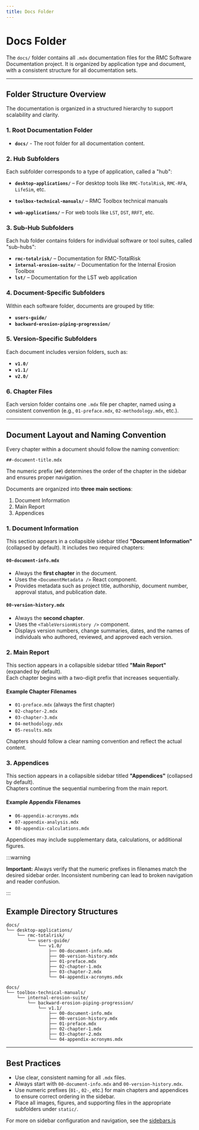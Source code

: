 ```yaml
---
title: Docs Folder
---
```


# Docs Folder

The `docs/` folder contains all `.mdx` documentation files for the RMC Software Documentation project. It is organized by application type and document, with a
consistent structure for all documentation sets.

---

## Folder Structure Overview

The documentation is organized in a structured hierarchy to support scalability and clarity.

### 1. Root Documentation Folder

- **`docs/`** - The root folder for all documentation content.

### 2. Hub Subfolders

Each subfolder corresponds to a type of application, called a "hub":

- **`desktop-applications/`** – For desktop tools like `RMC-TotalRisk`, `RMC-RFA`, `LifeSim`, etc.

- **`toolbox-technical-manuals/`** – RMC Toolbox technical manuals

- **`web-applications/`** – For web tools like `LST`, `DST`, `RRFT`, etc.

### 3. Sub-Hub Subfolders

Each hub folder contains folders for individual software or tool suites, called "sub-hubs":

- **`rmc-totalrisk/`** – Documentation for RMC-TotalRisk
- **`internal-erosion-suite/`** – Documentation for the Internal Erosion Toolbox
- **`lst/`** – Documentation for the LST web application

### 4. Document-Specific Subfolders

Within each software folder, documents are grouped by title:

- **`users-guide/`**
- **`backward-erosion-piping-progression/`**

### 5. Version-Specific Subfolders

Each document includes version folders, such as:

- **`v1.0/`**
- **`v1.1/`**
- **`v2.0/`**

### 6. Chapter Files

Each version folder contains one `.mdx` file per chapter, named using a consistent convention (e.g., `01-preface.mdx`, `02-methodology.mdx`, etc.).

---

## Document Layout and Naming Convention

Every chapter within a document should follow the naming convention:

`##-document-title.mdx`

The numeric prefix (`##`) determines the order of the chapter in the sidebar and ensures proper navigation.

Documents are organized into **three main sections**:

1. Document Information
2. Main Report
3. Appendices

### 1. Document Information

This section appears in a collapsible sidebar titled **"Document Information"** (collapsed by default). It includes two required chapters:

#### `00-document-info.mdx`

- Always the **first chapter** in the document.
- Uses the `<DocumentMetadata />` React component.
- Provides metadata such as project title, authorship, document number, approval status, and publication date.

#### `00-version-history.mdx`

- Always the **second chapter**.
- Uses the `<TableVersionHistory />` component.
- Displays version numbers, change summaries, dates, and the names of individuals who authored, reviewed, and approved each version.

### 2. Main Report

This section appears in a collapsible sidebar titled **"Main Report"** (expanded by default).  
Each chapter begins with a two-digit prefix that increases sequentially.

#### Example Chapter Filenames

- `01-preface.mdx` (always the first chapter)
- `02-chapter-2.mdx`
- `03-chapter-3.mdx`
- `04-methodology.mdx`
- `05-results.mdx`

Chapters should follow a clear naming convention and reflect the actual content.

### 3. Appendices

This section appears in a collapsible sidebar titled **"Appendices"** (collapsed by default).  
Chapters continue the sequential numbering from the main report.

#### Example Appendix Filenames

- `06-appendix-acronyms.mdx`
- `07-appendix-analysis.mdx`
- `08-appendix-calculations.mdx`

Appendices may include supplementary data, calculations, or additional figures.

:::warning

**Important:** Always verify that the numeric prefixes in filenames match the desired sidebar order. Inconsistent numbering can lead to broken navigation and reader confusion.

:::

## Example Directory Structures

```
docs/
└── desktop-applications/
    └── rmc-totalrisk/
        └── users-guide/
            └── v1.0/
                ├── 00-document-info.mdx
                ├── 00-version-history.mdx
                ├── 01-preface.mdx
                ├── 02-chapter-1.mdx
                ├── 03-chapter-2.mdx
                └── 04-appendix-acronyms.mdx
```

```
docs/
└── toolbox-technical-manuals/
    └── internal-erosion-suite/
        └── backward-erosion-piping-progression/
            └── v1.1/
                ├── 00-document-info.mdx
                ├── 00-version-history.mdx
                ├── 01-preface.mdx
                ├── 02-chapter-1.mdx
                ├── 03-chapter-2.mdx
                └── 04-appendix-acronyms.mdx
```

---

## Best Practices

- Use clear, consistent naming for all `.mdx` files.
- Always start with `00-document-info.mdx` and `00-version-history.mdx`.
- Use numeric prefixes (`01-`, `02-`, etc.) for main chapters and appendices to ensure correct ordering in the sidebar.
- Place all images, figures, and supporting files in the appropriate subfolders under `static/`.

For more on sidebar configuration and navigation, see the [sidebars.js](./09-sidebars.mdx)
